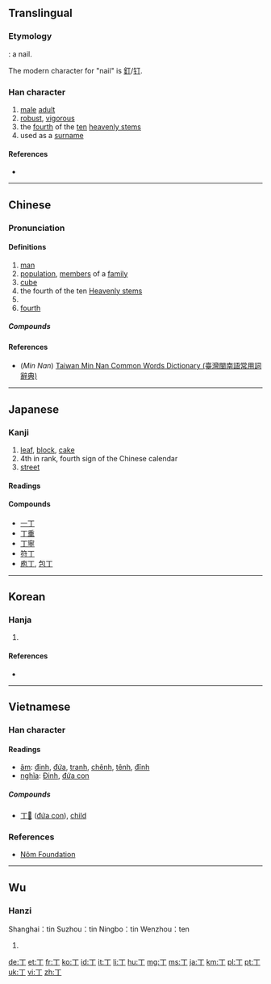 ==Translingual==
{{stroke order|stroke=2}}

===Etymology===
{{Han etyl}}
{{liushu|p}}: a nail.

The modern character for "nail" is [[釘]]/[[钉]].

===Han character===
{{Han char|rn=1|rad=一|as=01|sn=2|four=10200|canj=MN}}

# [[male]] [[adult]]
# [[robust]], [[vigorous]]
# the [[fourth]] of the [[ten]] [[heavenly stem]]s
# used as a [[surname]]

====References====
* {{Han ref|kx=0075.030|dkj=00002|dj=0135.010|hdz=10002.050|uh=4E01|ud=19969|bh=A442|bd=42050}}

----

==Chinese==
{{zh-forms}}

===Pronunciation===
{{zh-pron
|m=dīng,zhēng
|c=ding1,zaang1,zang1
|h=
|mn=ting
|w=
|mc=y
|oc=y
|ma=|ma2=
|cat=noun,proper noun,numeral
}}

====Definitions====
{{zh-hanzi}}

# [[man]]
# [[population]], [[member]]s of a [[family]]
# [[cube]]
# the fourth of the ten [[w:Heavenly stems|Heavenly stems]]
# {{surname|lang=zh}}
# [[fourth]]

=====Compounds=====
{{der3
| {{zh-l|丁壩}}
| {{zh-l|丁財兩旺}}
| {{zh-l|丁當}}
| {{zh-l|丁等}}
| {{zh-l|丁丁}}
| {{zh-l|丁東}}
| {{zh-l|丁冬}}
| {{zh-l|丁賦}}
| {{zh-l|丁口}}
| {{zh-l|丁年}}
| {{zh-l|丁香}}
| {{zh-l|丁香花}}
| {{zh-l|丁役}}
| {{zh-l|丁憂}}
| {{zh-l|丁雲}}
| {{zh-l|丁字}}
| {{zh-l|丁字尺}}
| {{zh-l|丁字形}}
| {{zh-l|丁字鐵}}
| {{zh-l|丁種維生素}}
| {{zh-l|阿拉丁}}
| {{zh-l|愛丁堡}}
| {{zh-l|補丁}}
| {{zh-l|布丁}}
| {{zh-l|不識一丁}}
| {{zh-l|炒三丁}}
| {{zh-l|成丁}}
| {{zh-l|抽壯丁}}
| {{zh-l|抽丁}}
| {{zh-l|但丁}}
| {{zh-l|黃瓜丁兒}}
| {{zh-l|家丁}}
| {{zh-l|君士坦丁堡}}
| {{zh-l|拉丁}}
| {{zh-l|拉丁化}}
| {{zh-l|拉丁教會}}
| {{zh-l|拉丁美洲}}
| {{zh-l|拉丁語}}
| {{zh-l|辣子肉丁}}
| {{zh-l|蘿蔔丁}}
| {{zh-l|南丁格爾}}
| {{zh-l|尼古丁}}
| {{zh-l|人丁}}
| {{zh-l|人丁興旺}}
| {{zh-l|肉丁}}
| {{zh-l|沙丁魚}}
| {{zh-l|添丁|tr=tiāndīng}}
| {{zh-l|峒丁}}
| {{zh-l|巡丁}}
| {{zh-l|亞丁}}
| {{zh-l|一丁點兒}}
| {{zh-l|園丁}}
| {{zh-l|壯丁}}
| {{zh-l|紫丁香}}
}}

====References====
*(''Min Nan'') [http://twblg.dict.edu.tw/holodict_new/result_detail.jsp?n_no=46&curpage=1&sample=%E4%B8%81&radiobutton=1&querytarget=1&limit=20&pagenum=1&rowcount=7 Taiwan Min Nan Common Words Dictionary (臺灣閩南語常用詞辭典)]

----

==Japanese==

===Kanji===
{{ja-kanji|grade=3|rs=一01}}

# [[leaf]], [[block]], [[cake]]
# 4th in rank, fourth sign of the Chinese calendar
# [[street]]

====Readings====
{{ja-readings|goon=[[ちょう]] (chō)|kanon=[[てい]] (tei), [[とう]] (tō)|kun=[[ひのと]] (hinoto), [[あたる]] (ataru), [[よぼろ]] (yoboro)}}

====Compounds====
* [[一丁]]
* [[丁重]]
* [[丁寧]]
* [[符丁]]
* [[庖丁]], [[包丁]]

----

==Korean==

===Hanja===
{{ko-hanja|hangeul=정|rv=jeong|mr=chŏng|y=ceng|eumhun=[[고무래]], [[장정]]|ehrv=gomurae, jangjeong|ehmr=komurae, changjŏng|ehy=komuray, cangceng}}

# {{defn|lang=ko|sort=一01}}

====References====
* {{Hanja ref|nav=11370}}

----

==Vietnamese==

===Han character===
{{vi-hantu|rs=一01}}

====Readings====
* [[音読|âm]]: [[đinh]], [[đứa]], [[tranh]], [[chênh]], [[tênh]], [[đĩnh]]
* [[意義|nghĩa]]: [[Đinh]], [[đứa con]]

=====Compounds=====
* [[丁𡥵]] ([[đứa con]]), [[child]]

===References===
* [http://nomfoundation.org/common/nom_details.php?codepoint=4e01 Nôm Foundation]
----

==Wu==

===Hanzi===
Shanghai：tin {{IPA|/tɪŋ/|lang=wuu}}
Suzhou：tin {{IPA|/tɪŋ/|lang=wuu}}
Ningbo：tin {{IPA|/tɪŋ/|lang=wuu}}
Wenzhou：ten {{IPA|/teŋ/|lang=wuu}}

{{head|wuu|Han characters|sc=Hani}}{{attention|zh|needs inflection template}}

# {{defn|wuu}}

[[de:丁]]
[[et:丁]]
[[fr:丁]]
[[ko:丁]]
[[id:丁]]
[[it:丁]]
[[li:丁]]
[[hu:丁]]
[[mg:丁]]
[[ms:丁]]
[[ja:丁]]
[[km:丁]]
[[pl:丁]]
[[pt:丁]]
[[uk:丁]]
[[vi:丁]]
[[zh:丁]]
